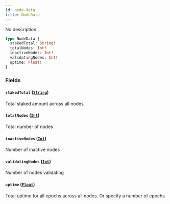 ```yaml
---
id: node-data
title: NodeData
---
```



No description

```graphql
type NodeData {
  stakedTotal: String!
  totalNodes: Int!
  inactiveNodes: Int!
  validatingNodes: Int!
  uptime: Float!
}
```


### Fields

#### `stakedTotal` ([`String`](/docs/testnet/graphql/scalars/string))

Total staked amount across all nodes


#### `totalNodes` ([`Int`](/docs/testnet/graphql/scalars/int))

Total number of nodes


#### `inactiveNodes` ([`Int`](/docs/testnet/graphql/scalars/int))

Number of inactive nodes


#### `validatingNodes` ([`Int`](/docs/testnet/graphql/scalars/int))

Number of nodes validating


#### `uptime` ([`Float`](/docs/testnet/graphql/scalars/float))

Total uptime for all epochs across all nodes. Or specify a number of epochs




